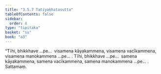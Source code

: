 ```yaml
---
title: "3.5.7 Tatiyakhatasutta"
tableOfContents: false
sidebar:
  order: 8
type: "tipitaka"
basket: "su"
book: "a3"
---
```



<DynamicBreadcrumb />

<Division number="153" book="a3">

<Paragraph number="1081" book="a3">
“Tīhi, bhikkhave …pe…  visamena kāyakammena, visamena vacīkammena, visamena manokammena …pe… .
</Paragraph>

<Paragraph number="1082" book="a3">
Tīhi, bhikkhave …pe…  samena kāyakammena, samena vacīkammena, samena manokammena …pe… .

</Paragraph>
</Division>

<Paragraph number="1083" type="center" book="a3">
Sattamaṃ.
</Paragraph>